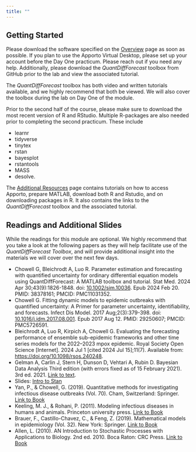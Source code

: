```yaml
---
title: ""
---
```


## Getting Started

Please download the software specified on the [Overview](Overview.qmd) page as soon as possible. If you plan to use the Apporto Virtual Desktop, please set up your account before the Day One practicum. Please reach out if you need any help. Additionally, please download the *QuantDiffForecast* toolbox from GitHub prior to the lab and view the associated tutorial.

The *QuantDiffForecast* toolbox has both video and written tutorials available, and we highly recommend that both be viewed. We will also cover the toolbox during the lab on Day One of the module.

Prior to the second half of the course, please make sure to download the most recent version of R and RStudio. Multiple R-packages are also needed prior to completing the second practicum. These include

-   learnr
-   tidyverse
-   tinytex
-   rstan
-   bayesplot
-   rstantools
-   MASS
-   desolve.

The [Additional Resources](additionaDetails.qmd) page contains tutorials on how to access Apporto, prepare MATLAB, download both R and Rstudio, and on downloading packages in R. It also contains the links to the *QuantDiffForecast* toolbox and the associated tutorial.

## Readings and Additional Slides

While the readings for this module are optional. We highly recommend that you take a look at the following papers as they will help facilitate use of the *QuantDiffForecast Toolbox*, and will provide additional insight into the materials we will cover over the next few days.

-   Chowell G, Bleichrodt A, Luo R. Parameter estimation and forecasting with quantified uncertainty for ordinary differential equation models using QuantDiffForecast: A MATLAB toolbox and tutorial. Stat Med. 2024 Apr 30;43(9):1826-1848. doi: [10.1002/sim.10036](https://doi.org/10.1002/sim.10036). Epub 2024 Feb 20. PMID: 38378161; PMCID: PMC11031352.
-   Chowell G. Fitting dynamic models to epidemic outbreaks with quantified uncertainty: A Primer for parameter uncertainty, identifiability, and forecasts. Infect Dis Model. 2017 Aug;2(3):379-398. doi: [10.1016/j.idm.2017.08.001](https://doi.org/10.1016/j.idm.2017.08.001). Epub 2017 Aug 12. PMID: 29250607; PMCID: PMC5726591.
-   Bleichrodt A, Luo R, Kirpich A, Chowell G. Evaluating the forecasting performance of ensemble sub-epidemic frameworks and other time series models for the 2022–2023 mpox epidemic. Royal Society Open Science \[Internet\]. 2024 Jul 1 \[cited 2024 Jul 15\];11(7). Available from: <https://doi.org/10.1098/rsos.240248>.
-   Gelman A, Carlin J, Stern H, Dunson D, Vehtari A, Rubin D. Bayesian Data Analysis Third edition (with errors fixed as of 15 February 2021). 3rd ed. 2021. [Link to text](BDA3.pdf).
-   Slides: [Intro to Stan](Powerpoints/intro_to_stan.pdf)
-   Yan, P., & Chowell, G. (2019). Quantitative methods for investigating infectious disease outbreaks (Vol. 70). Cham, Switzerland: Springer. [Link to Book](https://link.springer.com/book/10.1007/978-3-030-21923-9)
-   Keeling, M. J., & Rohani, P. (2011). Modeling infectious diseases in humans and animals. Princeton university press. [Link to Book](https://books.google.com/books?hl=en&lr=&id=LxzILSuKDhUC&oi=fnd&pg=PP1&dq=rohani+keeling&ots=VKgw5nNHIj&sig=OnBw8fOCnQwVBA3siwawytyRFRY#v=onepage&q=rohani%20keeling&f=false)
-   Brauer, F., Castillo-Chavez, C., & Feng, Z. (2019). Mathematical models in epidemiology (Vol. 32). New York: Springer. [Link to Book](https://link.springer.com/book/10.1007/978-1-4939-9828-9)
- Allen, L. (2010). AN Introduction to Stochastic Processes with Applications to Biology. 2nd ed. 2010. Boca Raton: CRC Press. [Link to Book](https://books.google.com/books?hl=en&lr=&id=oET7CAAAQBAJ&oi=fnd&pg=PP1&dq=info:qsCBf_kWZCMJ:scholar.google.com&ots=6jvbt66Zgt&sig=522ZkhSO9Rd7emNKQty5wLA2fvM#v=onepage&q&f=false)
